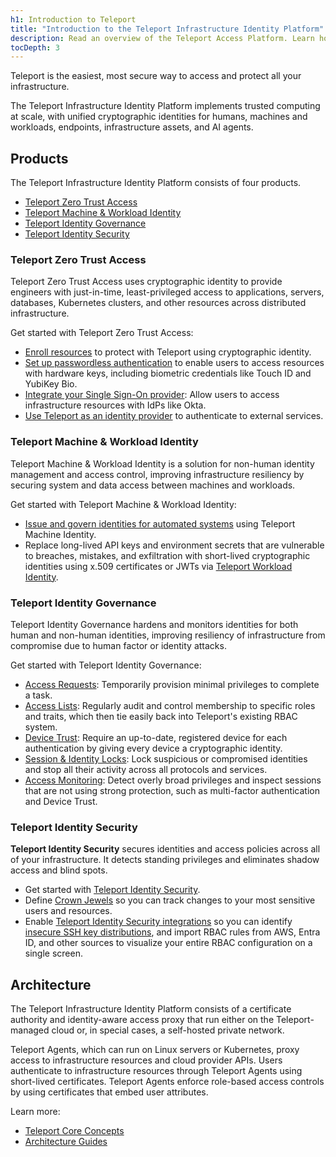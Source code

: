 ```yaml
---
h1: Introduction to Teleport
title: "Introduction to the Teleport Infrastructure Identity Platform"
description: Read an overview of the Teleport Access Platform. Learn how to implement Zero Trust Security across all your infrastructure for enhanced protection and streamlined access control.
tocDepth: 3
---
```


Teleport is the easiest, most secure way to access and protect all your infrastructure.

The Teleport Infrastructure Identity Platform implements trusted computing at
scale, with unified cryptographic identities for humans, machines and workloads,
endpoints, infrastructure assets, and AI agents. 

## Products

The Teleport Infrastructure Identity Platform consists of four products.

- [Teleport Zero Trust Access](#teleport-zero-trust-access)
- [Teleport Machine & Workload Identity](#teleport-machine--workload-identity)
- [Teleport Identity Governance](#teleport-identity-governance)
- [Teleport Identity Security](#teleport-identity-security)

### Teleport Zero Trust Access

Teleport Zero Trust Access uses cryptographic identity to provide engineers with
just-in-time, least-privileged access to applications, servers, databases,
Kubernetes clusters, and other resources across distributed infrastructure. 

Get started with Teleport Zero Trust Access:

- [Enroll resources](enroll-resources/agents/introduction.mdx) to protect with Teleport using
  cryptographic identity.
- [Set up passwordless authentication](admin-guides/access-controls/guides/passwordless.mdx)
  to enable users to access resources with hardware keys, including biometric
  credentials like Touch ID and YubiKey Bio.
- [Integrate your Single Sign-On provider](admin-guides/access-controls/sso/sso.mdx): Allow users
  to access infrastructure resources with IdPs like Okta.
- [Use Teleport as an identity provider](admin-guides/access-controls/idps/saml-guide.mdx) to
  authenticate to external services.

### Teleport Machine & Workload Identity

Teleport Machine & Workload Identity is a solution for non-human identity
management and access control, improving infrastructure resiliency by securing
system and data access between machines and workloads.

Get started with Teleport Machine & Workload Identity:

- [Issue and govern identities for automated systems](enroll-resources/machine-id/introduction.mdx) using Teleport Machine Identity.
- Replace long-lived API keys and environment secrets that are vulnerable to breaches, mistakes, and exfiltration with short-lived cryptographic identities using x.509 certificates or JWTs via [Teleport Workload Identity](enroll-resources/workload-identity/introduction.mdx).

### Teleport Identity Governance

Teleport Identity Governance hardens and monitors identities for both human and
non-human identities, improving resiliency of infrastructure from compromise due
to human factor or identity attacks.

Get started with Teleport Identity Governance:

- [Access Requests](admin-guides/access-controls/access-requests/access-requests.mdx): Temporarily
  provision minimal privileges to complete a task.
- [Access Lists](admin-guides/access-controls/access-lists/access-lists.mdx): Regularly audit and
  control membership to specific roles and traits, which then tie easily back
  into Teleport's existing RBAC system.
- [Device Trust](admin-guides/access-controls/device-trust/device-trust.mdx): Require an up-to-date,
  registered device for each authentication by giving every device a
  cryptographic identity. 
- [Session & Identity Locks](admin-guides/access-controls/guides/locking.mdx): Lock
  suspicious or compromised identities and stop all their activity across all
  protocols and services.
- [Access Monitoring](admin-guides/access-controls/access-monitoring.mdx): Detect overly
  broad privileges and inspect sessions that are not using strong protection,
  such as multi-factor authentication and Device Trust.

### Teleport Identity Security

**Teleport Identity Security** secures identities and access policies across all
of your infrastructure. It detects standing privileges and eliminates shadow
access and blind spots. 

- Get started with [Teleport Identity Security](admin-guides/teleport-policy/teleport-policy.mdx).
- Define [Crown Jewels](admin-guides/teleport-policy/crown-jewels.mdx) so you can track changes to your most sensitive users and resources.
- Enable [Teleport Identity Security integrations](admin-guides/teleport-policy/integrations/integrations.mdx) so you can identify [insecure SSH key distributions](admin-guides/teleport-policy/integrations/ssh-keys-scan.mdx), and import RBAC rules from AWS, Entra ID, and other sources to visualize your entire RBAC configuration on a single screen. 

## Architecture

The Teleport Infrastructure Identity Platform consists of a certificate authority and
identity-aware access proxy that run either on the Teleport-managed cloud or, in
special cases, a self-hosted private network. 

Teleport Agents, which can run on Linux servers or Kubernetes, proxy access to
infrastructure resources and cloud provider APIs. Users authenticate to
infrastructure resources through Teleport Agents using short-lived certificates.
Teleport Agents enforce role-based access controls by using certificates that embed user attributes.

Learn more:

- [Teleport Core Concepts](./core-concepts.mdx)
- [Architecture Guides](./reference/architecture/architecture.mdx)
